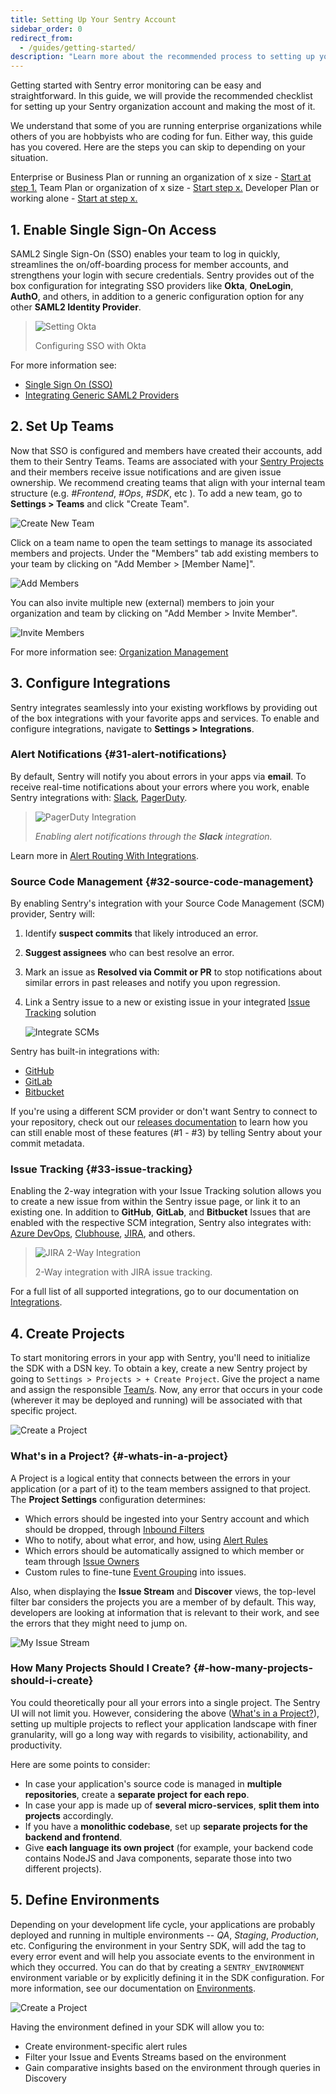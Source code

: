 ```yaml
---
title: Setting Up Your Sentry Account
sidebar_order: 0
redirect_from:
  - /guides/getting-started/
description: "Learn more about the recommended process to setting up your Sentry organization account to make the most of it."
---
```


Getting started with Sentry error monitoring can be easy and straightforward. In this guide, we will provide the recommended checklist for setting up your Sentry organization account and making the most of it.

<!-- should this guide be about more than setting up error monitoring -->

We understand that some of you are running enterprise organizations while others of you are hobbyists who are coding for fun. Either way, this guide has you covered. Here are the steps you can skip to depending on your situation.

Enterprise or Business Plan or running an organization of x size - [Start at step 1.]()
Team Plan or organization of x size - [Start step x.]()
Developer Plan or working alone - [Start at step x.]()

## 1. Enable Single Sign-On Access

SAML2 Single Sign-On (SSO) enables your team to log in quickly, streamlines the on/off-boarding process for member accounts, and strengthens your login with secure credentials. Sentry provides out of the box configuration for integrating SSO providers like **Okta**, **OneLogin**, **AuthO**, and others, in addition to a generic configuration option for any other **SAML2 Identity Provider**.

> ![Setting Okta](Okta-setup.gif)
>
> Configuring SSO with Okta

<!-- Should there be something here about SCIM? -->

For more information see:

- [Single Sign On (SSO)](/product/accounts/sso/)
- [Integrating Generic SAML2 Providers](/product/accounts/sso/saml2/)

## 2. Set Up Teams

Now that SSO is configured and members have created their accounts, add them to their Sentry Teams. Teams are associated with your [Sentry Projects](#4-create-projects) and their members receive issue notifications and are given issue ownership. We recommend creating teams that align with your internal team structure (e.g. _#Frontend_, _#Ops_, _#SDK_, etc ). To add a new team, go to **Settings > Teams** and click "Create Team".

![Create New Team](03.png)

Click on a team name to open the team settings to manage its associated members and projects.
Under the "Members" tab add existing members to your team by clicking on "Add Member > [Member Name]".

![Add Members](04.png)

You can also invite multiple new (external) members to join your organization and team by clicking on "Add Member > Invite Member".

![Invite Members](05.png)

For more information see: [Organization Management](/product/accounts/membership/)

## 3. Configure Integrations

Sentry integrates seamlessly into your existing workflows by providing out of the box integrations with your favorite apps and services. To enable and configure integrations, navigate to **Settings > Integrations**.

### Alert Notifications {#31-alert-notifications}

By default, Sentry will notify you about errors in your apps via **email**. To receive real-time notifications about your errors where you work, enable Sentry integrations with: [Slack](/product/integrations/notification-incidents/slack/), [PagerDuty](/product/integrations/notification-incidents/pagerduty/).

> ![PagerDuty Integration](slack_sentry_e2e_integration4.gif)
>
> _Enabling alert notifications through the **Slack** integration._

Learn more in [Alert Routing With Integrations](/product/alerts/create-alerts/routing-alerts/).

### Source Code Management {#32-source-code-management}

By enabling Sentry's integration with your Source Code Management (SCM) provider, Sentry will:

1. Identify **suspect commits** that likely introduced an error.
2. **Suggest assignees** who can best resolve an error.
3. Mark an issue as **Resolved via Commit or PR** to stop notifications about similar errors in past releases and notify you upon regression.
4. Link a Sentry issue to a new or existing issue in your integrated [Issue Tracking](#33-issue-tracking) solution

   ![Integrate SCMs](07.png)

Sentry has built-in integrations with:

- [GitHub](/product/integrations/source-code-mgmt/github/)
- [GitLab](/product/integrations/source-code-mgmt/gitlab/)
- [Bitbucket](/product/integrations/source-code-mgmt/bitbucket/)

If you're using a different SCM provider or don't want Sentry to connect to your
repository, check out our
[releases documentation](/product/releases/setup/manual-setup-releases/)
to learn how you can still enable most of these features (#1 - #3) by telling
Sentry about your commit metadata.

### Issue Tracking {#33-issue-tracking}

Enabling the 2-way integration with your Issue Tracking solution allows you to create a new issue from within the Sentry issue page, or link it to an existing one. In addition to **GitHub**, **GitLab**, and **Bitbucket** Issues that are enabled with the respective SCM integration, Sentry also integrates with: [Azure DevOps](/product/integrations/source-code-mgmt/azure-devops/), [Clubhouse](/product/integrations/project-mgmt/clubhouse/), [JIRA](/product/integrations/project-mgmt/jira/), and others.

> ![JIRA 2-Way Integration](jira-2way-binding.gif)
>
> 2-Way integration with JIRA issue tracking.

For a full list of all supported integrations, go to our documentation on [Integrations](/product/integrations/).

## 4. Create Projects

To start monitoring errors in your app with Sentry, you'll need to initialize the SDK with a DSN key. To obtain a key, create a new Sentry project by going to `Settings > Projects > + Create Project`. Give the project a name and assign the responsible [Team/s](#2-set-up-teams). Now, any error that occurs in your code (wherever it may be deployed and running) will be associated with that specific project.

![Create a Project](08.png)

### What's in a Project? {#-whats-in-a-project}

A Project is a logical entity that connects between the errors in your application (or a part of it) to the team members assigned to that project. The **Project Settings** configuration determines:

- Which errors should be ingested into your Sentry account and which should be dropped, through [Inbound Filters](/product/accounts/quotas/#inbound-data-filters)
- Who to notify, about what error, and how, using [Alert Rules](/workflow/notifications/alerts/)
- Which errors should be automatically assigned to which member or team through [Issue Owners](/workflow/issue-owners/)
- Custom rules to fine-tune [Event Grouping](/product/data-management-settings/event-grouping/) into issues.

Also, when displaying the **Issue Stream** and **Discover** views, the top-level filter bar considers the projects you are a member of by default. This way, developers are looking at information that is relevant to their work, and see the errors that they might need to jump on.

![My Issue Stream](09.png)

### How Many Projects Should I Create? {#-how-many-projects-should-i-create}

You could theoretically pour all your errors into a single project. The Sentry UI will not limit you. However, considering the above ([What's in a Project?](#-whats-in-a-project)), setting up multiple projects to reflect your application landscape with finer granularity, will go a long way with regards to visibility, actionability, and productivity.

Here are some points to consider:

- In case your application's source code is managed in **multiple repositories**, create a **separate project for each repo**.
- In case your app is made up of **several micro-services**, **split them into projects** accordingly.
- If you have a **monolithic codebase**, set up **separate projects for the backend and frontend**.
- Give **each language its own project** (for example, your backend code contains NodeJS and Java components, separate those into two different projects).

## 5. Define Environments

Depending on your development life cycle, your applications are probably deployed and running in multiple environments -- _QA_, _Staging_, _Production_, etc. Configuring the environment in your Sentry SDK, will add the tag to every error event and will help you associate events to the environment in which they occurred. You can do that by creating a `SENTRY_ENVIRONMENT` environment variable or by explicitly defining it in the SDK configuration. For more information, see our documentation on [Environments](/platform-redirect/?next=/configuration/environments/).

![Create a Project](10.png)

Having the environment defined in your SDK will allow you to:

- Create environment-specific alert rules
- Filter your Issue and Events Streams based on the environment
- Gain comparative insights based on the environment through queries in Discovery
